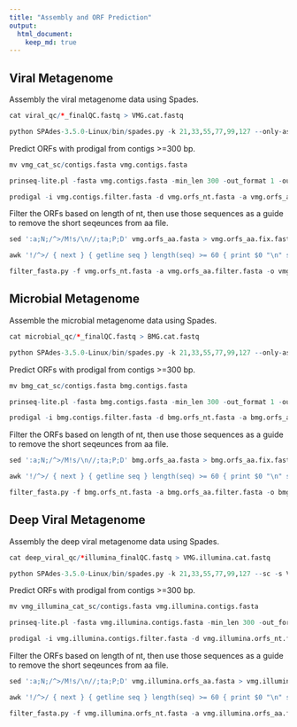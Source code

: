 ```yaml
---
title: "Assembly and ORF Prediction"
output:
  html_document:
    keep_md: true
---
```


## Viral Metagenome

Assembly the viral metagenome data using Spades.

```r
cat viral_qc/*_finalQC.fastq > VMG.cat.fastq

python SPAdes-3.5.0-Linux/bin/spades.py -k 21,33,55,77,99,127 --only-assembler --sc -s VMG.cat.fastq -m 60000 -t 2 -o vmg_cat_sc
```

Predict ORFs with prodigal from contigs >=300 bp.

```r
mv vmg_cat_sc/contigs.fasta vmg.contigs.fasta

prinseq-lite.pl -fasta vmg.contigs.fasta -min_len 300 -out_format 1 -out_good vmg.contigs.filter

prodigal -i vmg.contigs.filter.fasta -d vmg.orfs_nt.fasta -a vmg.orfs_aa.fasta -p meta 
```

Filter the ORFs based on length of nt, then use those sequences as a guide to remove the short seqeunces from aa file.

```r
sed ':a;N;/^>/M!s/\n//;ta;P;D' vmg.orfs_aa.fasta > vmg.orfs_aa.fix.fasta

awk '!/^>/ { next } { getline seq } length(seq) >= 60 { print $0 "\n" seq }' vmg.orfs_aa.fix.fasta > vmg.orfs_aa.filter.fasta

filter_fasta.py -f vmg.orfs_nt.fasta -a vmg.orfs_aa.filter.fasta -o vmg.orfs_nt.filter.fasta
```

## Microbial Metagenome

Assemble the microbial metagenome data using Spades.

```r
cat microbial_qc/*_finalQC.fastq > BMG.cat.fastq

python SPAdes-3.5.0-Linux/bin/spades.py -k 21,33,55,77,99,127 --only-assembler --sc -s BMG.cat.fastq -m 200000 -t 2 -o bmg_cat_sc
```

Predict ORFs with prodigal from contigs >=300 bp.

```r
mv bmg_cat_sc/contigs.fasta bmg.contigs.fasta

prinseq-lite.pl -fasta bmg.contigs.fasta -min_len 300 -out_format 1 -out_good bmg.contigs.filter

prodigal -i bmg.contigs.filter.fasta -d bmg.orfs_nt.fasta -a bmg.orfs_aa.fasta -p meta 
```

Filter the ORFs based on length of nt, then use those sequences as a guide to remove the short seqeunces from aa file.

```r
sed ':a;N;/^>/M!s/\n//;ta;P;D' bmg.orfs_aa.fasta > bmg.orfs_aa.fix.fasta

awk '!/^>/ { next } { getline seq } length(seq) >= 60 { print $0 "\n" seq }' bmg.orfs_aa.fix.fasta > bmg.orfs_aa.filter.fasta

filter_fasta.py -f bmg.orfs_nt.fasta -a bmg.orfs_aa.filter.fasta -o bmg.orfs_nt.filter.fasta
```

## Deep Viral Metagenome

Assembly the deep viral metagenome data using Spades.

```r
cat deep_viral_qc/*illumina_finalQC.fastq > VMG.illumina.cat.fastq

python SPAdes-3.5.0-Linux/bin/spades.py -k 21,33,55,77,99,127 --sc -s VMG.illumina.cat.fastq -m 250000 -t 2 -o vmg_illumina_cat_sc
```

Predict ORFs with prodigal from contigs >=300 bp.

```r
mv vmg_illumina_cat_sc/contigs.fasta vmg.illumina.contigs.fasta

prinseq-lite.pl -fasta vmg.illumina.contigs.fasta -min_len 300 -out_format 1 -out_good vmg.illumina.contigs.filter

prodigal -i vmg.illumina.contigs.filter.fasta -d vmg.illumina.orfs_nt.fasta -a vmg.illumina.orfs_aa.fasta -p meta 
```

Filter the ORFs based on length of nt, then use those sequences as a guide to remove the short seqeunces from aa file.

```r
sed ':a;N;/^>/M!s/\n//;ta;P;D' vmg.illumina.orfs_aa.fasta > vmg.illumina.orfs_aa.fix.fasta

awk '!/^>/ { next } { getline seq } length(seq) >= 60 { print $0 "\n" seq }' vmg.illumina.orfs_aa.fix.fasta > vmg.illumina.orfs_aa.filter.fasta

filter_fasta.py -f vmg.illumina.orfs_nt.fasta -a vmg.illumina.orfs_aa.filter.fasta -o vmg.illumina.orfs_nt.filter.fasta
```

